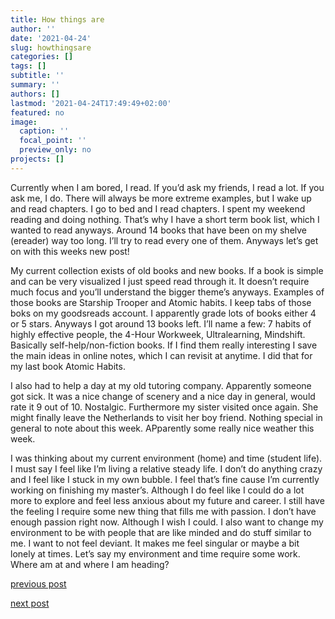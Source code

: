 ```yaml
---
title: How things are
author: ''
date: '2021-04-24'
slug: howthingsare
categories: []
tags: []
subtitle: ''
summary: ''
authors: []
lastmod: '2021-04-24T17:49:49+02:00'
featured: no
image:
  caption: ''
  focal_point: ''
  preview_only: no
projects: []
---
```


Currently when I am bored, I read. If you'd ask my friends, I read a lot. If you ask me, I do. There will always be more extreme examples, but I wake up and read chapters. I go to bed and I read chapters. I spent my weekend reading and doing nothing. That's why I have a short term book list, which I wanted to read anyways. Around 14 books that have been on my shelve (ereader) way too long. I'll try to read every one of them. Anyways let's get on with this weeks new post! 

My current collection exists of old books and new books. If a book is simple and can be very visualized I just speed read through it. It doesn't require much focus and you'll understand the bigger theme's anyways. Examples of those books are Starship Trooper and Atomic habits. I keep tabs of those boks on my goodsreads account. I apparently grade lots of books either 4 or 5 stars. Anyways I got around 13 books left. I'll name a few: 7 habits of highly effective people, the 4-Hour Workweek, Ultralearning, Mindshift. Basically self-help/non-fiction books. If I find them really interesting I save the main ideas in online notes, which I can revisit at anytime. I did that for my last book Atomic Habits.

I also had to help a day at my old tutoring company. Apparently someone got sick. It was a nice change of scenery and a nice day in general, would rate it 9 out of 10. Nostalgic. Furthermore my sister visited once again. She might finally leave the Netherlands to visit her boy friend. Nothing special in general to note about this week. APparently some really nice weather this week.

I was thinking about my current environment (home) and time (student life). I must say I feel like I'm living a relative steady life. I don't do anything crazy and I feel like I stuck in my own bubble. I feel that's fine cause I'm currently working on finishing my master's. Although I do feel like I could do a lot more to explore and feel less anxious about my future and career. I still have the feeling I require some new thing that fills me with passion. I don't have enough passion right now. Although I wish I could. I also want to change my environment to be with people that are like minded and do stuff similar to me. I want to not feel deviant. It makes me feel singular or maybe a bit lonely at times. Let's say my environment and time require some work. Where am at and where I am heading?


[previous post](/2021/04/17/cryptoparty)

[next post](/2021/05/01/doubletrouble)
